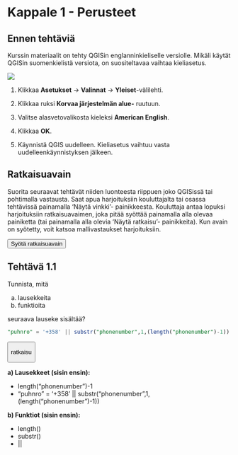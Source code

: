 # Kappale 1 - Perusteet

## Ennen tehtäviä

Kurssin materiaalit on tehty QGISin englanninkieliselle versiolle. Mikäli käytät QGISin suomenkielistä versiota, on suositeltavaa vaihtaa kieliasetus.

![](img/sessio_1/image1.png)

1.  Klikkaa **Asetukset** -\> **Valinnat** -\> **Yleiset**-välilehti.

2.  Klikkaa ruksi **Korvaa järjestelmän alue-** ruutuun.

3.  Valitse alasvetovalikosta kieleksi **American English**.

4.  Klikkaa **OK**.

5.  Käynnistä QGIS uudelleen. Kieliasetus vaihtuu vasta uudelleenkäynnistyksen jälkeen.

## Ratkaisuavain

Suorita seuraavat tehtävät niiden luonteesta riippuen joko QGISissä tai pohtimalla vastausta. Saat apua harjoituksiin kouluttajalta tai osassa tehtävissä painamalla 'Näytä vinkki'- painikkeesta. Kouluttaja antaa lopuksi harjoituksiin ratkaisuavaimen, joka pitää syöttää painamalla alla olevaa painiketta (tai painamalla alla olevia 'Näytä ratkaisu'- painikkeita). Kun avain on syötetty, voit katsoa mallivastaukset harjoituksiin.

<button onclick="enterToken()" class="btn">Syötä ratkaisuavain</button>

## Tehtävä 1.1

Tunnista, mitä

a)  lausekkeita
b)  funktioita

seuraava lauseke sisältää?

::: code-box
``` sql
"puhnro" = '+358' || substr("phonenumber",1,(length("phonenumber")-1))
```
:::

<button onclick="toggleAnswer(this)" class="btn answer_btn token">

ratkaisu

</button>

::: hidden-box
**a) Lausekkeet (sisin ensin):**

-   length("phonenumber")-1
-   "puhnro" = '+358' \|\| substr("phonenumber",1,(length("phonenumber")-1))

**b) Funktiot (sisin ensin):**

-   length()
-   substr()
-   \|\|
:::
